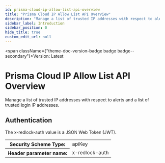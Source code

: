 ```yaml
---
id: prisma-cloud-ip-allow-list-api-overview
title: "Prisma Cloud IP Allow List API Overview"
description: "Manage a list of trusted IP addresses with respect to alerts and a list of trusted login IP addresses."
sidebar_label: Introduction
sidebar_position: 0
hide_title: true
custom_edit_url: null
---
```



<span className={"theme-doc-version-badge badge badge--secondary"}>Version: Latest</span>

<h1 className={"openapi__heading"}>Prisma Cloud IP Allow List API Overview</h1>



Manage a list of trusted IP addresses with respect to alerts and a list of trusted login IP addresses.


<div style={{"marginBottom":"2rem"}}><h2 id={"authentication"} style={{"marginBottom":"1rem"}}>Authentication</h2><SchemaTabs className={"openapi-tabs__security-schemes"}><TabItem label={"API Key: x-redlock-auth"} value={"x-redlock-auth"}>

The x-redlock-auth value is a JSON Web Token (JWT).

<div><table><tbody><tr><th>Security Scheme Type:</th><td>apiKey</td></tr><tr><th>Header parameter name:</th><td>x-redlock-auth</td></tr></tbody></table></div></TabItem></SchemaTabs></div>
      